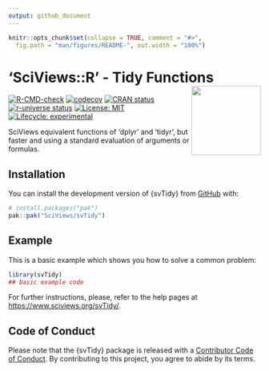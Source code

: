 ```yaml
---
output: github_document
---
```


<!-- README.md is generated from README.Rmd. Please edit that file -->

```r
knitr::opts_chunk$set(collapse = TRUE, comment = "#>",
  fig.path = "man/figures/README-", out.width = "100%")
```

# 'SciViews::R' - Tidy Functions <a href="https://www.sciviews.org/svTidy"><img src="man/figures/logo.png" align="right" height="138" /></a>

<!-- badges: start -->
[![R-CMD-check](https://github.com/SciViews/svTidy/actions/workflows/R-CMD-check.yaml/badge.svg)](https://github.com/SciViews/svTidy/actions/workflows/R-CMD-check.yaml)
[![codecov](https://codecov.io/gh/SciViews/svTidy/graph/badge.svg?token=1YyLPD4HkZ)](https://app.codecov.io/gh/SciViews/svTidy)
[![CRAN status](https://www.r-pkg.org/badges/version/svTidy)](https://CRAN.R-project.org/package=svTidy)
[![r-universe status](https://sciviews.r-universe.dev/badges/svTidy)](https://sciviews.r-universe.dev/svTidy)
[![License: MIT](https://img.shields.io/badge/License-MIT-yellow.svg)](https://opensource.org/licenses/MIT)
[![Lifecycle: experimental](https://img.shields.io/badge/lifecycle-experimental-orange.svg)](https://lifecycle.r-lib.org/articles/stages.html#experimental)
<!-- badges: end -->

SciViews equivalent functions of 'dplyr' and 'tidyr', but faster and using a standard evaluation of arguments or formulas.

## Installation

You can install the development version of {svTidy} from [GitHub](https://github.com/) with:

```r
# install.packages("pak")
pak::pak("SciViews/svTidy")
```

## Example

This is a basic example which shows you how to solve a common problem:

```r
library(svTidy)
## basic example code
```

For further instructions, please, refer to the help pages at <https://www.sciviews.org/svTidy/>.

## Code of Conduct

Please note that the {svTidy} package is released with a [Contributor Code of Conduct](https://contributor-covenant.org/version/2/1/CODE_OF_CONDUCT.html). By contributing to this project, you agree to abide by its terms.
